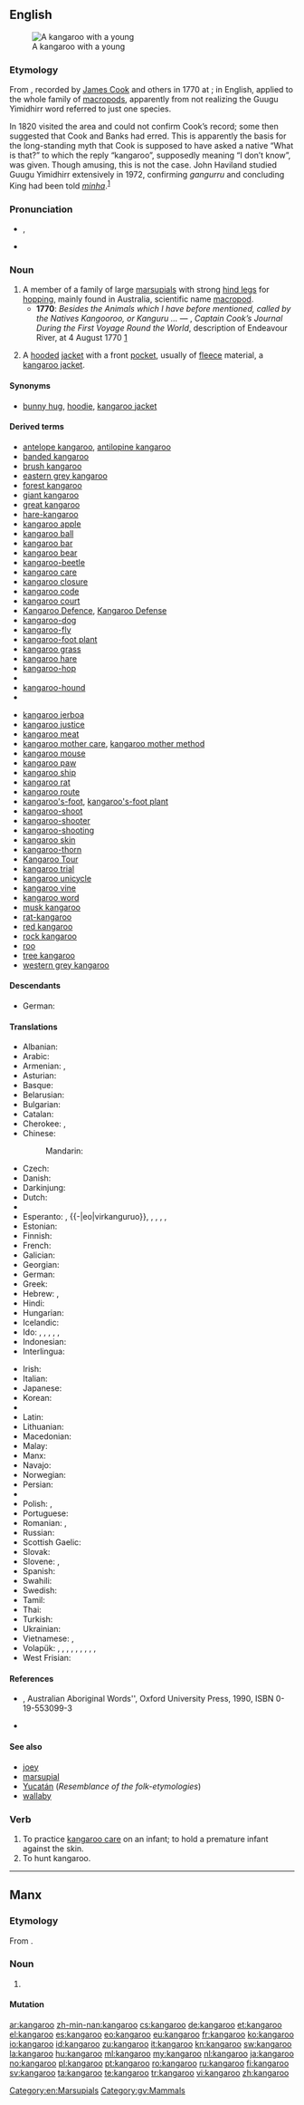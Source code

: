 ==English==
{{wikipedia}}
[[Image:Kangaroo and joey03.jpg|thumb|A kangaroo with a young]]

===Etymology===
From {{etyl|kky|en}} {{term|gangurru|lang=kky}}, recorded by [[w:James Cook|James Cook]] and others in 1770 at {{w|Endeavour River}}; in English, applied to the whole family of [[macropod]]s, apparently from not realizing the Guugu Yimidhirr word referred to just one species.<!--not etymological info: (And the pronunciation anglicized.)-->

In 1820 {{w|Phillip King}} visited the area and could not confirm Cook’s record; some then suggested that Cook and Banks had erred. This is apparently the basis for the long-standing myth that Cook is supposed to have asked a native “What is that?” to which the reply “kangaroo”, supposedly meaning “I don’t know”, was given. Though amusing, this is not the case. John Haviland studied Guugu Yimidhirr extensively in 1972, confirming ''gangurru'' and concluding King had been told ''[[minha]]''.<sup>[[#References|1]]</sup>

===Pronunciation===
* {{IPA|/ˌkæŋɡəˈru/}}, {{X-SAMPA|/%k{Ng@"ru/}}
* {{audio|en-us-kangaroo.ogg|Audio (US)}}

===Noun===
{{en-noun}}

# A member of a family of large [[marsupial]]s with strong [[hind leg]]s for [[hop]]ping, mainly found in Australia, scientific name [[macropod]].
#* '''1770''': ''Besides the Animals which I have before mentioned, called by the Natives Kangooroo, or Kanguru ...'' &mdash; {{w|James Cook}}, ''Captain Cook’s Journal During the First Voyage Round the World'', description of Endeavour River, at 4 August 1770 [http://www.gutenberg.org/etext/8106]
# {{Canada|attributive}} A [[hood]]ed [[jacket]] with a front [[pocket]], usually of [[fleece]] material, a [[kangaroo jacket]].

====Synonyms====
* {{sense|jacket}} [[bunny hug]], [[hoodie]], [[kangaroo jacket]]

====Derived terms====
{{rel-top}}
* [[antelope kangaroo]], [[antilopine kangaroo]]
* [[banded kangaroo]]
* [[brush kangaroo]]
* [[eastern grey kangaroo]]
* [[forest kangaroo]]
* [[giant kangaroo]]
* [[great kangaroo]]
* [[hare-kangaroo]]
* [[kangaroo apple]]
* [[kangaroo ball]]
* [[kangaroo bar]]
* [[kangaroo bear]]
* [[kangaroo-beetle]]
* [[kangaroo care]]
* [[kangaroo closure]]
* [[kangaroo code]]
* [[kangaroo court]]
* [[Kangaroo Defence]], [[Kangaroo Defense]]
* [[kangaroo-dog]]
* [[kangaroo-fly]]
* [[kangaroo-foot plant]]
* [[kangaroo grass]]
* [[kangaroo hare]]
* [[kangaroo-hop]]<!--verb-->
* {{w|Kangaroo Hoppet}}
* [[kangaroo-hound]]
* {{w|Kangaroo Island}}
{{rel-mid}}
* [[kangaroo jerboa]]
* [[kangaroo justice]]
* [[kangaroo meat]]
* [[kangaroo mother care]], [[kangaroo mother method]]
* [[kangaroo mouse]]
* [[kangaroo paw]]
* [[kangaroo ship]]
* [[kangaroo rat]]
* [[kangaroo route]]
* [[kangaroo's-foot]], [[kangaroo's-foot plant]]
* [[kangaroo-shoot]]
* [[kangaroo-shooter]]
* [[kangaroo-shooting]]
* [[kangaroo skin]]
* [[kangaroo-thorn]]
* [[Kangaroo Tour]]
* [[kangaroo trial]]
* [[kangaroo unicycle]]
* [[kangaroo vine]]
* [[kangaroo word]]
* [[musk kangaroo]]
* [[rat-kangaroo]]
* [[red kangaroo]]
* [[rock kangaroo]]
* [[roo]]<!--terms derived from "roo" are to be given on the page for "roo"-->
* [[tree kangaroo]]
* [[western grey kangaroo]]
{{rel-bottom}}

====Descendants====
* German: {{l|de|Känguru}}

====Translations====
{{trans-top|marsupial}}
* Albanian: {{t-|sq|kangur}} {{g|sq}}
* Arabic: {{t-|ar|كنغر|m|tr=kánghar}}
* Armenian: {{t-|hy|կենգուրու|tr=kenguru}}, {{t+|hy|ագեվազ|tr=agevaz}}
* Asturian: {{t-|ast|canguru|m}}
* Basque: {{t+|eu|kanguru}}
* Belarusian: {{t-|be|кенгуру|m|tr=kenhurú}}
* Bulgarian: {{t+|bg|кенгуру|m|tr='kenguru}}
* Catalan: {{t+|ca|cangur|m}}
* Cherokee: {{t-|chr|ᎤᏜᏩᏓ|tr=udlawada|sc=Cher}}, {{t-|chr|ᏗᎵᏔᏕᎩ ᏥᏍᏕᏥᏳᏍᏗ|tr=dilitadegi jisdejiyusdi|sc=Cher}}
* Chinese:
*: Mandarin: {{t-|cmn|袋鼠|tr=dàishǔ|sc=Hani}}
* Czech: {{t-|cs|klokan|m}}
* Danish: {{t-|da|kænguru}}
* Darkinjung: {{tø|aus-dar|wallumbang}}
* Dutch: {{t+|nl|kangoeroe|m}}
* {{trreq|Eastern Arrernte}}
* Esperanto: {{qualifier|♂♀}} {{t-|eo|kanguruo}}, {{qualifier|♂}} {{-|eo|virkanguruo}}, {{qualifier|♀}} {{t-|eo|kanguruino}}, {{qualifier|♂♀ offspring}} {{t-|eo|kanguruido}}, {{qualifier|collective ♂♀}} {{t-|eo|kanguruaro}}, {{qualifier|diminutive ♂♀}} {{t-|eo|kangurueto}}, {{qualifier|augmentative ♂♀}} {{t-|eo|kanguruego}}
* Estonian: {{t-|et|känguru}}
* Finnish: {{t+|fi|kenguru}}
* French: {{t+|fr|kangourou|m}}
* Galician: {{t+|gl|canguro|m}}
* Georgian: {{t-|ka|კენგურუ|tr=kenguru|sc=Geor}}
* German: {{t+|de|Känguru|n}}
* Greek: {{t+|el|καγκουρό|n|tr=kangouró}}
* Hebrew: {{t+|he|קנגורו|m|alt=קֶנְגּוּרוּ|tr=kenguru}}, {{t-|he|קנגורואים|m|p|alt=קֶנְגּוּרוּאִים|tr=kenguruim}}
* Hindi: {{t-|hi|कंगारू|m|tr=kãṅgārū}}
* Hungarian: {{t+|hu|kenguru}}
* Icelandic: {{t+|is|kengúra|f}}
* Ido:  {{qualifier|♂♀}} {{t+|io|kanguruo}}, {{qualifier|♂}} {{t-|io|kanguruulo}}, {{qualifier|♀}} {{t-|io|kanguruino}}, {{qualifier|♂♀ offspring}} {{t-|io|kanguruyuno}}, {{qualifier|♂ offspring}} {{t-|io|kanguruyunulo}}, {{qualifier|♀ offspring}} {{t-|io|kanguruyunino}}
* Indonesian: {{t+|id|kanguru}}
* Interlingua: {{t-|ia|kanguru}}
{{trans-mid}}
* Irish: {{t-|ga|cangarú|m}}
* Italian: {{t+|it|canguro|m}}
* Japanese: {{t+|ja|カンガルー|tr=kangarū}}
* Korean: {{t+|ko|캥거루|tr=kaenggeoru|sc=Hang}}
* {{trreq|Kriol}}
* Latin: {{t-|la|halmaturus|m}}
* Lithuanian: {{t-|lt|kengūra|f}}
* Macedonian: {{t-|mk|кенгур|m|tr=kéngur}}
* Malay: {{t-|ms|kanggaru}}
* Manx: {{t-|gv|kangaroo|m}}
* Navajo: {{tø|nv|nahatʼeʼiitsoh}}
* Norwegian: {{t+|no|kenguru|m}}
* Persian: {{t+|fa|کانگورو}}
* {{trreq|Pitjantjatjara}}
* Polish: {{t+|pl|kangur|m}}, {{t-|pl|kangurzyca|f}}
* Portuguese: {{t+|pt|canguru|m}}
* Romanian: {{t+|ro|cangur|m}}, {{t-|ro|cangură|f}}
* Russian: {{t+|ru|кенгуру|m|tr=kengurú}} {{indeclinable}}
* Scottish Gaelic: {{t-|gd|cangaru|m}}
* Slovak: {{t-|sk|klokan|m}}
* Slovene: {{t+|sl|kenguru|m}}, {{t+|sl|klokan|m}}
* Spanish: {{t+|es|canguro|m}}
* Swahili: {{t+|sw|kangaroo}}
* Swedish: {{t+|sv|känguru|c}}
* Tamil: {{t+|ta|கங்காரு|tr=kaṅkāru|sc=Taml}}
* Thai: {{t-|th|จิงโจ้|tr=jing-jôh}}
* Turkish: {{t+|tr|kanguru}}
* Ukrainian: {{t-|uk|кенгуру|m|tr=kenhurú}}
* Vietnamese: {{t-|vi|canguru}},  {{t+|vi|kangaroo}}
* Volapük: {{qualifier|♂♀}} {{t+|vo|kangur}}, {{qualifier|♂}} {{t-|vo|hikangur}}, {{qualifier|♀}} {{t-|vo|jikangur}}, {{qualifier|♂♀ offspring}}, {{qualifier|♂ offspring}} {{t-|vo|hikangurül}}, {{qualifier|♀ offspring}} {{t-|vo|jikangurül}}, {{qualifier|collective ♂♀}} {{t-|vo|kangurem}}, {{qualifier|collective ♂♀ offspring}} {{t-|vo|kangurülem}}, {{qualifier|diminutive ♂♀}} {{t-|vo|kanguril}}, {{qualifier|augmentative ♂♀}} {{t-|vo|lekangur}}
* West Frisian: {{t-|fy|kangoeroe|m}}
{{trans-bottom}}

====References====
* {{w|R. M. W. Dixon}}, Australian Aboriginal Words'', Oxford University Press, 1990, ISBN 0-19-553099-3
* {{R:Canadian Oxford 2004}}

====See also====
* [[joey]]
* [[marsupial]]
* [[Yucatán]] (''Resemblance of the folk-etymologies'')
* [[wallaby]]

===Verb===
{{en-verb}}

# To practice [[kangaroo care]] on an infant; to hold a premature infant against the skin.
# To hunt kangaroo.

[[Category:en:Marsupials]]

----

==Manx==

===Etymology===
From {{etyl|en|gv}} {{term|kangaroo|lang=en}}.

===Noun===
{{gv-noun|g=m|gen=kangaroo|pl=kangarooghyn}}

# {{l|en|kangaroo}}

====Mutation====
{{gv mut cons|k|angaroo}}

[[Category:gv:Mammals]]

[[ar:kangaroo]]
[[zh-min-nan:kangaroo]]
[[cs:kangaroo]]
[[de:kangaroo]]
[[et:kangaroo]]
[[el:kangaroo]]
[[es:kangaroo]]
[[eo:kangaroo]]
[[eu:kangaroo]]
[[fr:kangaroo]]
[[ko:kangaroo]]
[[io:kangaroo]]
[[id:kangaroo]]
[[zu:kangaroo]]
[[it:kangaroo]]
[[kn:kangaroo]]
[[sw:kangaroo]]
[[la:kangaroo]]
[[hu:kangaroo]]
[[ml:kangaroo]]
[[my:kangaroo]]
[[nl:kangaroo]]
[[ja:kangaroo]]
[[no:kangaroo]]
[[pl:kangaroo]]
[[pt:kangaroo]]
[[ro:kangaroo]]
[[ru:kangaroo]]
[[fi:kangaroo]]
[[sv:kangaroo]]
[[ta:kangaroo]]
[[te:kangaroo]]
[[tr:kangaroo]]
[[vi:kangaroo]]
[[zh:kangaroo]]
